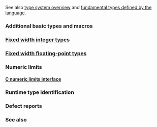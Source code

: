 {{title|Type support (basic types, RTTI)}}
{{cpp/types/navbar}}

See also [[cpp/language/type|type system overview]] and [[cpp/language/types|fundamental types defined by the language]].

===Additional basic types and macros===
{{dsc begin}}
{{dsc header|cstddef}}
{{dsc inc|cpp/types/dsc size_t}}
{{dsc inc|cpp/types/dsc ptrdiff_t}}
{{dsc inc|cpp/types/dsc nullptr_t}}
{{dsc inc|cpp/types/dsc NULL}}
{{dsc inc|cpp/types/dsc max_align_t}}
{{dsc inc|cpp/types/dsc offsetof}}
{{dsc inc|cpp/types/dsc byte}}
{{dsc break}}
{{dsc sep}}
{{dsc header|cstdbool|{{mark deprecated}} {{mark until c++20}}}}
{{dsc header|stdbool.h}}
{{dsc inc|cpp/types/dsc bool_true_false_are_defined}}
{{dsc sep}}
{{dsc header|cstdalign|{{mark deprecated}} {{mark until c++20}}}}
{{dsc header|stdalign.h}}
{{dsc inc|cpp/types/dsc alignas_is_defined}}
{{dsc inc|cpp/types/dsc alignof_is_defined}}
{{dsc end}}

===[[cpp/types/integer|Fixed width integer types]] {{mark since c++11}}===

===[[cpp/types/floating-point|Fixed width floating-point types]] {{mark since c++23}}===

===Numeric limits===
{{dsc begin}}
{{dsc header|limits}}
{{dsc inc|cpp/types/dsc numeric_limits}}
{{dsc end}}

====[[cpp/types/climits|C numeric limits interface]]====

===Runtime type identification===
{{dsc begin}}
{{dsc header|typeinfo}}
{{dsc inc|cpp/types/dsc type_info}}
{{dsc inc|cpp/types/dsc bad_typeid}}
{{dsc inc|cpp/types/dsc bad_cast}}
{{dsc sep}}
{{dsc header|typeindex}}
{{dsc inc|cpp/types/dsc type_index}}
{{dsc end}}

===Defect reports===
{{dr list begin}}
{{dr list item|wg=lwg|dr=4036|std=C++11|before={{tt|__alignof_is_defined}} was underspecified in the C++ standard|after=specified and deprecated}}
{{dr list end}}

===See also===
{{dsc begin}}
{{dsc|[[cpp/meta#Type traits|Type traits and metaprogramming library]]}}
{{dsc see c|c/types|Type support library|nomono=true}}
{{dsc end}}

{{langlinks|de|es|fr|it|ja|pt|ru|zh}}